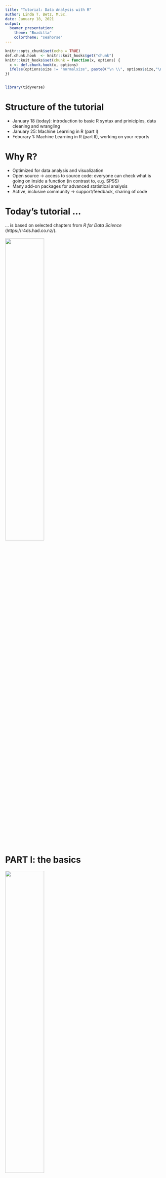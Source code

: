```yaml
---
title: "Tutorial: Data Analysis with R"
author: Linda T. Betz, M.Sc.
date: January 18, 2021
output: 
  beamer_presentation:
    theme: "Boadilla"
    colortheme: "seahorse"
---
```

```r
knitr::opts_chunk$set(echo = TRUE)
def.chunk.hook  <- knitr::knit_hooks$get("chunk")
knitr::knit_hooks$set(chunk = function(x, options) {
  x <- def.chunk.hook(x, options)
  ifelse(options$size != "normalsize", paste0("\n \\", options$size,"\n\n", x, "\n\n \\normalsize"), x)
})


library(tidyverse)

```
# Structure of the tutorial

- January 18 (today): introduction to basic R syntax and priniciples, data cleaning and wrangling
- January 25: Machine Learning in R (part I)
- Feburary 1: Machine Learning in R (part II), working on your reports


# Why R?

- Optimized for data analysis and visualization
- Open source → access to source code: everyone can check what is going on inside a function (in contrast to, e.g. SPSS) 
- Many add-on packages for advanced statistical analysis
- Active, inclusive community → support/feedback, sharing of code

# Today's tutorial ...
... is based on selected chapters from *R for Data Science* (https://r4ds.had.co.nz/).
\
\
![](./imgs/r4ds.png){ width=50% height=50% }


# PART I: the basics 
![](./imgs/start.jpg){ width=50% height=50% }

# RStudio 
![](./imgs/console.png)

# The basics
R as a "calculator":
```r
1 / 200 * 30
(59 + 73 + 2) / 3
sin(pi / 2)
```
# The basics
You can create new objects with <-:
```r
x <- 3 * 4
```
- All R statements where you create objects, assignment statements, have the same form
```r
object_name <- value
```
- "object gets value"
- shortcut for “<-”: Alt + -

# The basics
object names

- … must start with a character 
- … can only contain letters, numbers, _ and .
- good practice: “snake_case”

```r
i_use_snake_case
otherPeopleUseCamelCase
some.people.use.periods
And_aFew.People_RENOUNCEconvention
```

# The basics
You can inspect an object by typing its name:
```r
x 
```

# The basics
Object names can be long:
```r
this_is_a_really_long_name <- 3.5
```
If we made a mistake and, for instance, wanted to set the value to 2.5, we can simply overwrite the old value.
```r
this_is_a_really_long_name <- 2.5
```

# The basics
Make yet another assignment:
```r
r_rocks <- 2^3
```
Let’s try to inspect it:
```r
r_rock
R_rocks
```
Typos matter. Case matters.

# The basics
```r
function_name(arg1 = val1, arg2 = val2, ...)
```
```r
seq(1, 10)
```

To get help, type:
```r
?seq
```

# The basics
![](./imgs/seq.png){ width=90% height=90% }


# The basics
If you make an assignment, you don't get to see the value. You're then tempted to immediately double-check the result:

```r
y <- seq(1, 10, length.out = 5)
y
```

This common action can be shortened by surrounding the assignment with parentheses, which causes assignment and "print to screen" to happen.

```r
(y <- seq(1, 10, length.out = 5))
```

# The basics
Quotation marks and parentheses must always come in a pair. RStudio does its best to help you, but it's still possible to mess up and end up with a mismatch. If this happens, R will show you the continuation character "+":

```
> x <- "hello
+
```
The `+` tells you that R is waiting for more input; it doesn't think you're done yet. Usually that means you've forgotten either a `"` or a `)`. Either add the missing pair, or press ESCAPE to abort the expression and try again.


# The basics
In the environment in the upper right pane, we can see all of the objects that we’ve created.
\
\
![](./imgs/environment.PNG){ width=85% height=85% }

# The basics
Important:

- 99% of problems/error messages can be solved using Google 

Strategies:

- Copy error messages (works best if you search the English error message, i.e., use R in English)
- Search in English 
- Good starting point: stackoverflow

![](./imgs/lmgtfy.jpg){ width=35% height=35% }


# Create projects
It is common practice to keep all the files associated with a project together — input data, R scripts, analytical results, figures.
To create a project: Click File → New Project, then:  
\
\

![](./imgs/project1.png){ width=30% height=30% }
![](./imgs/project2.png){ width=30% height=30% }
![](./imgs/project3.png){ width=30% height=30% }

Think carefully about which subdirectory you put the project in. 

- Please open RStudio and create a project called "R_tutorial_2021" now. 

# Create projects
Check that the "home" directory of your project is the current working directory:
```r
getwd()
```
Whenever you refer to a file with a relative path it will look for it here.\
Some good practices:

- Create an R project for each data analysis project.
- Keep data files there.
- Keep scripts there; edit them, run them in bits or as a whole.
- Save your outputs (plots and cleaned data) there.
- Only ever use relative paths, not absolute paths.


# Install packages
Many useful functions are not built-in directly into R, but have to be imported from external extensions, so-called "packages". We first need to install them. Here, we install the tidyverse, a collection of R packages for data wrangling, analysis and visualization. This piece of code should look familiar ;)
```r
install.packages("tidyverse")
```
![](./imgs/tidyverse.png){ width=50% height=50% }


# PART II: data wrangling 
![](./imgs/cartoon.PNG){ width=70% height=70% }


# Why data wrangling?
Data often does not come in a tidy, ready-to-use format.

- Uninformative variable names
- Missing values coded as numbers (e.g. "-999") 
- Exclude people with to many missing values 

![](./imgs/weirddata.png){ width=60% height=60% }
![](./imgs/weirddata2.png){ width=30% height=30% }


# Workflow
![](./imgs/tidyworkflow.png){ width=65% height=65% }

# Import data
We can import files into R using the tidyverse package. First, we load the package via `library()`. It is good practice to load all libraries you use in an analysis in the beginning of the script. Generally, packages from the tidyverse should be loaded last.
```r
library(tidyverse)
```
Check out the print out you get when you run the code. It shows which packages are overwritten by dplyr. Some functions from base R now have to be called explicitly (e.g. stats::filter).

# Import data
Next, we can use `read_csv()` from the tidyverse package to import the data file "data_cobre.csv". The first argument to `read_csv()` is the most important: it's the path to the file to read. If you have created a R project and have placed "data_cobre.csv" in the corresponding project folder, you can use relative rather than absolute paths to load your file:

```r
data_cobre <- read_csv("data_cobre.csv")
```
When you run `read_csv()`, it prints out a column specification with the name and type of each column. `read_csv()` uses the first line of the data for the column names, which is a common convention.


# The dataset
- Open dataset from the Center for Biomedical Research Excellence (https://coins.trendscenter.org)
- Contains clinical participants with various diagnoses from the schizophrenia spectrum, and healthy controls
- Every row represents one participant, every column is a variable 
- We'll use neuropsychological data later for Machine Learning 
```r
data_cobre 
```

# Variable types
Letter abbreviations under the column names describe the type of each variable:

- `dbl` stands for doubles, or real numbers (0.25, 1.00, -5).
- `chr` stands for character vectors, or strings ("abc").
- `fctr` stands for factors, which R uses to represent categorical variables with fixed possible values ("female"/"male").
- `lgl` stands for logical, vectors that contain only TRUE or FALSE.

There are other common types of variables that aren’t used in this dataset:

- `int` stands for integers (1, 2, ...).
- `date` stands for dates (31.12.2020).
- `dttm` stands for date-times (a date + a time; 31.12.2020 21:00).

# Vectors
A vector is a basic data structure in R. It contains *element of the same type*. Vectors are generally created using the `c()` function.
```r
(x <- c(1, 5, 4, 9, 0))
(y <- c("male", "female", "female", "male"))

```
`c()` will try and coerce elements to the *same type* if they are different.
```r
(x <- c(1, 5.4, TRUE, "hello"))
```

# Getting started
After loading the data, it is helpful to get an overview of what is going on. There are several options:
```r
head(data_cobre) # show the first 6 rows of a data set
```

# Getting started
```r
summary(data_cobre) # gives descriptive stats for every variable
```

# Getting started
```r
data_cobre$age # shows one specific variable

table(data_cobre$gender) # shows frequency of values for one variable
```

# Data transformation
First, we are going to look at four key dplyr functions that allow you to solve the vast majority of data manipulation challenges:

- Pick observations by their values (`filter()`).
- Pick variables by their names (`select()`).
- Create new variables with functions of existing variables (`mutate()`).
- Collapse many values down to a single summary (`summarize()`).

All 'verbs' work similarly:

- The first argument is a data frame.
- The subsequent arguments describe what to do with the data frame, using the variable names (without quotes).
- The result is a new data frame.

# Filter rows with `filter()`
`filter()` allows you to subset observations based on their values. The first argument is the name of the data frame. The second and subsequent arguments are the expressions that filter the data frame. For example, we can filter all participants with an age of 65 years.
```r
filter(data_cobre, age == 65)
```
When you run that line of code, dplyr executes the filtering operation and returns a new data frame. dplyr functions *never modify their inputs*, so if you want to save the result, you’ll need to use the assignment operator, <-:
```r
old_participants <- filter(data_cobre, age == 65)
```

# Comparisons
To use filtering effectively, you have to know how to select the observations that you want using the comparison operators. R provides the standard suite: `>`, `>=`, `<`, `<=`, `!=` (not equal), and `==` (equal). When you’re starting out with R, the easiest mistake to make is to use `=` instead of `==` when testing for equality. When this happens you’ll get an informative error:
```r
old_participants <- filter(data_cobre, age = 65)
```

# Logical operations
Multiple arguments to `filter()` are combined with “and”: every expression must be true in order for a row to be included in the output. For other types of combinations, you’ll need to use Boolean operators: 

- `&` is “and”
- `|` is “or”
- `!` is “not” 
\
\
\
![](./imgs/booleans.png){ width=50% height=50% }

# Logical operations
The following code finds all participants that are either defined as "bipolar" or "schizoaffective":

```r
filter(data_cobre, study_group == "bipolar" | study_group == "schizoaffective")
```

# Logical operations
A useful short-hand for this problem is `x %in% y`. This will select every row where x is one of the values in y. We could use it to rewrite the code on the previous slide:
```r
filter(data_cobre, study_group %in% c("bipolar", "schizoaffective"))
```


# Missing values
One important feature of R that can make comparison tricky are missing values, or NAs (“not availables”). `NA` represents an unknown value: almost any operation involving an unknown value will also be unknown.
```r
10 == NA
NA + 5
NA / 9
```

# Missing values
If you want to determine if a value is missing, use `is.na()`:
```r
is.na(x)
```

`filter()` only includes rows where the condition is `TRUE`; it excludes both `FALSE` and `NA` values. If you want to preserve missing values, ask for them explicitly:
```r
df <- tibble(x = c(1, NA, 3))
filter(df, x > 1)
filter(df, is.na(x) | x > 1)
```

# Break
![](./imgs/break.jpg){width=50% height=50%}


# Exercises (I)
Before getting started with the exercises, put the file `data_cobre.csv` in your project folder. In RStudio, click File → New File → R Script. Use this script to type in and save your solutions for the exercises (e.g. as "exercises.R"). These should be the first lines of your script:
```r
library(tidyverse) # load the package 
data_cobre <- read_csv("data_cobre.csv") # load data
```
You can run blocks of code by selecting them and pressing Ctrl+Enter (or the "Run" button in the upper right corner of the script pane).

# Exercises (I)
- Find all participants who are 19 years and younger. How many are there?
- Find all healthy control participants who are 19 years and younger. How many are there?
- Find all women who have been diagnosed with either bipolar disorder or schizophrenia. How many are there?
- How many patients have a missing value in the variable `age_onset_psychiatric_illness`?

# Solutions
Find all participants who are 19 years and younger. How many are there?
```r
filter(data_cobre, age <= 19)
```

# Solutions
Find all healthy control participants who are 19 years and younger. How many are there?
```r
filter(data_cobre, study_group == "control" & age <= 19)
```

# Solutions
Find all women who have been diagnosed with either bipolar disorder or schizophrenia. How many are there?
```r
filter(data_cobre, gender == "female" & study_group %in% c("bipolar", "schizophrenia"))
```

# Solutions
How many patients have a missing value in the variable `age_onset_psychiatric_illness`?
```r
filter(data_cobre, study_group != "control" & is.na(age_onset_psychiatric_illness))
```

# Select columns with `select()`
It’s not uncommon to get datasets with hundreds or even thousands of variables. `select()` allows you to select a useful subset using operations based on the names of the variables.

`select()` is not super useful with our dataset because we only have `r ncol(data_cobre)` variables, but you can still get the general idea:
```r
select(data_cobre,  id,  age, gender)
```

# Select columns with `select()`
There are a number of helper functions you can use within `select()`:

- `starts_with("abc")`: matches names that begin with “abc”.
- `ends_with("xyz")`: matches names that end with “xyz”.
- `contains("ijk")`: matches names that contain “ijk”.
- `matches("(.)\\1")`: selects variables that match a regular expression. 
- `num_range("x", 1:3)`: matches x1, x2 and x3.

```r
select(data_cobre, contains("age"))
```

# Rename variables
```r
rename(data_cobre, participant_id = id) # logic: new_name = old_name
```

# Exercises (II)
- Rename all variables such that they contain upper case letters only.
- Select all variables which contain the words "study" or "age".

Remember to use Google if necessary :)

# Solutions
Rename all variables such that they contain upper case letters only.
```r
rename_with(data_cobre, toupper)
```

# Solutions
Select all variables that contain the words "study" or "age".
```r
select(data_cobre, matches("study|age"))
```

# Add new variables with `mutate()`
`mutate()` adds new columns that are functions of existing columns. `mutate()` always adds new columns at the end of your dataset.
```r
mutate(data_cobre, age_months = age*12) # age in months
```
If you only want to keep the new variables, use `transmute()`:
```r
transmute(data_cobre, age_months = age*12) # age in months
```

# Useful creation functions
There are many functions for creating new variables that you can use with `mutate()`. The function must have a key property: it must take a vector of values as input, return a vector with the same number of values as output. Some examples:

- Arithmetic operators: `+`, `-`, `*`, `/`, `^`.
- Modular arithmetic: `%/%` (integer division) and `%%` (remainder).
- Logs: `log()`, `log2()`, `log10()`.
- Logical comparisons: `<`, `<=`, `>`, `>=`, `!=`, and `==`.

# Exercises (III)
- Create a new variable `patient` that indicates if a participant has been diagnosed with any disorder or not.
- Z-transform the variable `age`, and store the result in a new variable called `age_z_score`.

Remember to use Google if necessary :)

# Solutions
Create a new variable `patient` that indicates if a participant has been diagnosed with any disorder or not.
````r
mutate(data_cobre, patient = if_else(study_group != "control", true = "yes", false = "no")) 
```

# Solutions
Z-transform the variable `age`, and store the result in a new variable called `age_z_score`.
````r
mutate(data_cobre, age_z_score = (age-mean(age))/sd(age))

```
````r
mutate(data_cobre, age_z_score = scale(age))

```

# Part III: summarizing
![](./imgs/summary.jpg){width=50% height=50%}



# Grouped summaries with `summarize()`

The last key data operation we'll look at is `summarize()`. It collapses a data frame to a single row:
```r
summarize(data_cobre, age_mean = mean(age)) 
```
`summarize()` is not terribly useful unless we pair it with `group_by()`. When you then use the dplyr verbs on a grouped data frame they’ll be automatically applied “by group”.

````r
by_group <- group_by(data_cobre, study_group) # save grouped data frame here
summarize(by_group, age = mean(age), .groups = "keep") # mean age per group
```

# Grouped summaries with `summarize()`
![](./imgs/group_summarize.png){ width=90% height=90% }


# Useful summary functions
![](./imgs/summarize_funs.PNG){ width=80% height=80% }

# Combine multiple operations with the pipe (`%>%`)
````r
by_group <- group_by(data_cobre, study_group) # save grouped data frame here
mean_age_groups <- summarize(by_group, age = mean(age), .groups = "drop") # mean age per group
filtered_age <- filter(mean_age_groups, age > 39)
```

An alternative, faster and less frustrating way to tackle this proplem is the pipe operator (`%>%`), which focuses on the transformations, not what’s being transformed, which makes the code easier to read. You can read it as a series of imperative statements: group, then summarize, then filter.

````r
data_cobre %>% 
  group_by(study_group) %>% # save grouped data frame here
  summarize(age = mean(age), .groups = "drop") %>% # mean age per group
  filter(age > 39)
```

# Group by multiple variables
When you group by multiple variables, each summary peels off one level of the grouping:

````r
data_cobre %>% 
  group_by(study_group, first_degree_relative_psychosis) %>% # save grouped data frame here
  summarize(age_mean = mean(age), age_sd = sd(age), .groups = "drop") # mean/SD age per group
```

# Missing values (again)
Aggregation functions obey the usual rule of missing values: if there’s any missing value in the input, the output will be a missing value.
````r
data_cobre %>% 
  summarize(age_onset_mean = mean(age_onset_psychiatric_illness))
```
All aggregation functions have an `na.rm` argument which removes the missing values prior to computation:
````r
data_cobre %>% 
  summarize(age_onset_mean = mean(age_onset_psychiatric_illness, na.rm = TRUE))
```
This mean onset age, however, is far too high. Something else is wrong here... 

# Problematic coding of missing values
Let's look at the variable more closely:
````r
table(data_cobre$age_onset_psychiatric_illness)
```
Looks like missing values are coded as '9999'. Let's change that:
````r
data_cobre %>%
  mutate(
    age_onset_psychiatric_illness = if_else( 
      age_onset_psychiatric_illness == 9999,
      true = NA_real_, 
      false = age_onset_psychiatric_illness 
    )
  ) %>%
  summarize(mean = mean(age_onset_psychiatric_illness, na.rm = TRUE))
```

# Exercises (IV) (use `%>%`)
- Compute the mean (sd) age for patients who have a first degree relative with a psychotic disorder and those who do not.
- Recode the values in the variables `age_onset_psychiatric_illness` and `age_first_hospitalization` such that they can be analyzed properly. Overwrite the existing variables in `data_cobre`.
- Create a new variable that gives the time since the onset of psychiatric illness in years. Then compute the mean time since onset of psychiatric illness for men and women.
- Compute the median age of onset of psychiatric illness by diagnosis.

# Solutions
Compute the mean (sd) age for patients who have a first degree relative with a psychotic disorder and those who do not.
````r
data_cobre %>%
  filter(study_group != "control" &
           !is.na(first_degree_relative_psychosis)) %>%
  group_by(first_degree_relative_psychosis) %>%
  summarize(age_mean = mean(age),
            age_sd = sd(age),
            .groups = "keep")
```

# Solutions
Recode the values in the variables `age_onset_psychiatric_illness` and `age_first_hospitalization` such that they can be analyzed properly. Overwrite the existing variables in `data_cobre`.
````r
table(data_cobre$age_first_hospitalization)

data_cobre <- data_cobre %>%
  mutate(
    age_onset_psychiatric_illness = if_else(
      age_onset_psychiatric_illness == 9999,
      true = NA_real_,
      false = age_onset_psychiatric_illness
    ),
    age_first_hospitalization = if_else(
      age_first_hospitalization %in% c("9999", "0", "05"),
      true = NA_real_,
      false = as.numeric(age_first_hospitalization)
    )
  )

```

# Solutions
Create a new variable that gives the time since the onset of psychiatric illness in years. Then compute the mean time since onset of psychiatric illness for men and women.
````r
data_cobre %>%
  mutate(illness_duration = age - age_onset_psychiatric_illness) %>%
  group_by(gender) %>%
  summarize(mean = mean(illness_duration, na.rm = TRUE),
            .groups = "keep")
```

# Solutions
Compute the median age of onset of psychiatric illness by diagnosis.
````r
data_cobre %>%
  filter(study_group != "control") %>%
  group_by(study_group) %>%
  summarize(age_onset_median = median(age_onset_psychiatric_illness, na.rm = TRUE),
             .groups = "keep")
```


# Thank you for your attention!
If you have any questions on today's content, please feel free to contact me.

- linda.betz@uk-koeln.de

Next week, Julian and Pedro will walk you through a Machine Learning analysis using neuropsychological data.

# References
- R for Data Science: https://r4ds.had.co.nz/
- Open dataset: https://coins.trendscenter.org/ (create an account to download data)
- Photos: https://unsplash.com/
- Comic: https://www.kdnuggets.com/2017/09/cartoon-machine-learning-class.html 
